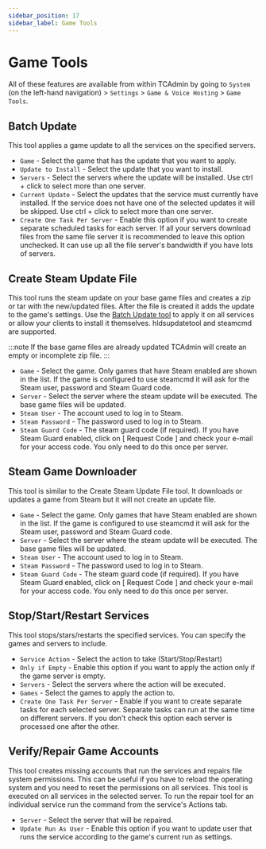 ```yaml
---
sidebar_position: 17
sidebar_label: Game Tools
---
```


# Game Tools

All of these features are available from within TCAdmin by going to `System` (on the left-hand navigation) > `Settings` > `Game & Voice Hosting` > `Game Tools`.

## Batch Update

This tool applies a game update to all the services on the specified servers.

- `Game` - Select the game that has the update that you want to apply.
- `Update to Install` - Select the update that you want to install.
- `Servers` - Select the servers where the update will be installed. Use ctrl + click to select more than one server.
- `Current Update` - Select the updates that the service must currently have installed. If the service does not have one of the selected updates it will be skipped. Use ctrl + click to select more than one server.
- `Create One Task Per Server` - Enable this option if you want to create separate scheduled tasks for each server. If all your servers download files from the same file server it is recommended to leave this option unchecked. It can use up all the file server's bandwidth if you have lots of servers.

## Create Steam Update File

This tool runs the steam update on your base game files and creates a zip or tar with the new/updated files. After the file is created it adds the update to the game's settings. Use the [Batch Update tool](/using-tcadmin/game-tools#batch-update) to apply it on all services or allow your clients to install it themselves. hldsupdatetool and steamcmd are supported.

:::note
If the base game files are already updated TCAdmin will create an empty or incomplete zip file.
:::

- `Game` - Select the game. Only games that have Steam enabled are shown in the list. If the game is configured to use steamcmd it will ask for the Steam user, password and Steam Guard code.
- `Server` - Select the server where the steam update will be executed. The base game files will be updated.
- `Steam User` - The account used to log in to Steam.
- `Steam Password` - The password used to log in to Steam.
- `Steam Guard Code` - The steam guard code (if required). If you have Steam Guard enabled, click on [ Request Code ] and check your e-mail for your access code. You only need to do this once per server.

## Steam Game Downloader

This tool is similar to the Create Steam Update File tool. It downloads or updates a game from Steam but it will not create an update file.

- `Game` - Select the game. Only games that have Steam enabled are shown in the list. If the game is configured to use steamcmd it will ask for the Steam user, password and Steam Guard code.
- `Server` - Select the server where the steam update will be executed. The base game files will be updated.
- `Steam User` - The account used to log in to Steam.
- `Steam Password` - The password used to log in to Steam.
- `Steam Guard Code` - The steam guard code (if required). If you have Steam Guard enabled, click on [ Request Code ] and check your e-mail for your access code. You only need to do this once per server.

## Stop/Start/Restart Services

This tool stops/stars/restarts the specified services. You can specify the games and servers to include.

- `Service Action` - Select the action to take (Start/Stop/Restart)
- `Only if Empty` - Enable this option if you want to apply the action only if the game server is empty.
- `Servers` - Select the servers where the action will be executed.
- `Games` - Select the games to apply the action to.
- `Create One Task Per Server` - Enable if you want to create separate tasks for each selected server. Separate tasks can run at the same time on different servers. If you don't check this option each server is processed one after the other.


## Verify/Repair Game Accounts

This tool creates missing accounts that run the services and repairs file system permissions. This can be useful if you have to reload the operating system and you need to reset the permissions on all services. This tool is executed on all services in the selected server. To run the repair tool for an individual service run the command from the service's Actions tab.

- `Server` - Select the server that will be repaired.
- `Update Run As User` - Enable this option if you want to update user that runs the service according to the game's current run as settings.